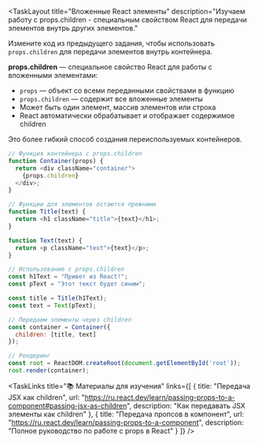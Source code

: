 <TaskLayout 
  title="Вложенные React элементы"
  description="Изучаем работу с props.children - специальным свойством React для передачи элементов внутрь других элементов."
>

<TaskObjective>

Измените код из предыдущего задания, чтобы использовать `props.children` для передачи элементов внутрь контейнера.

</TaskObjective>

<Info>

**props.children** — специальное свойство React для работы с вложенными элементами:

- `props` — объект со всеми переданными свойствами в функцию
- `props.children` — содержит все вложенные элементы
- Может быть один элемент, массив элементов или строка
- React автоматически обрабатывает и отображает содержимое children

Это более гибкий способ создания переиспользуемых контейнеров.

</Info>

<CodeExample title="Использование props.children">

```javascript
// Функция контейнера с props.children
function Container(props) {
  return <div className="container">
    {props.children}
  </div>;
}

// Функции для элементов остаются прежними
function Title(text) {
  return <h1 className="title">{text}</h1>;
}

function Text(text) {
  return <p className="text">{text}</p>;
}

// Использование с props.children
const h1Text = "Привет из React!";
const pText = "Этот текст будет синим";

const title = Title(h1Text);
const text = Text(pText);

// Передаем элементы через children
const container = Container({ 
  children: [title, text] 
});

// Рендеринг
const root = ReactDOM.createRoot(document.getElementById('root'));
root.render(container);
```

</CodeExample>

<TaskLinks 
  title="📚 Материалы для изучения"
  links={[
    {
      title: "Передача JSX как children",
      url: "https://ru.react.dev/learn/passing-props-to-a-component#passing-jsx-as-children",
      description: "Как передавать JSX элементы как children"
    },
    {
      title: "Передача пропсов в компонент",
      url: "https://ru.react.dev/learn/passing-props-to-a-component",
      description: "Полное руководство по работе с props в React"
    }
  ]}
/>

</TaskLayout> 